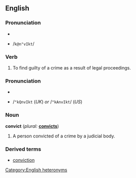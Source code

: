 == English ==

===Pronunciation===
*{{IPA|/kənˈvɪkt/}}
*{{SAMPA}} /<tt>k@n"vIkt</tt>/

=== Verb ===
{{en-infl-reg-consonant|convict||}}
# To find guilty of a crime as a result of legal proceedings.

===Pronunciation===
*{{IPA|/ˈkɒnvɪkt/ (''UK'') ''or'' /ˈkɑnvɪkt/ (''US'')}}
*{{SAMPA}} /<tt>"kQnvIkt</tt> (''UK'') ''or'' /<tt>"kAnvIkt</tt>/ (''US'')

=== Noun ===
'''convict''' (''plural:'' '''[[convicts]]''')
# A person convicted of a crime by a judicial body.

===Derived terms===
*[[conviction]]

[[Category:English heteronyms]]